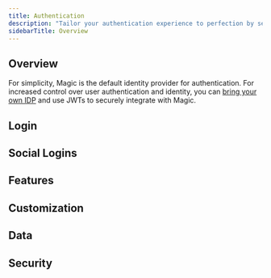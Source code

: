 ```yaml
---
title: Authentication
description: "Tailor your authentication experience to perfection by selecting from a diverse array of passwordless login options, ensuring an ideal fit for your audience. All users are provisioned with a non-custodial wallet on signup, **enabling one-click web3 onboarding experiences**."
sidebarTitle: Overview
---
```


## Overview

For simplicity, Magic is the default identity provider for authentication. For increased control over user authentication and identity, you can [bring your own IDP](docs/authentication/login/idp) and use JWTs to securely integrate with Magic.

## Login

<CardGroup cols={3}>
  <Card
    title="Email OTP"
    icon="envelope"
    href="/docs/authentication/login/email-otp"
    horizontal
  />
  <Card
    title="Magic Links"
    icon="link"
    href="/docs/authentication/login/magic-links"
    horizontal
  />
  <Card
    title="SMS Login"
    icon="comment-dots"
    href="/docs/authentication/login/sms-login"
    horizontal
  />
  <Card
    title="WebAuthn"
    icon="fingerprint"
    href="/docs/authentication/login/webauthn"
    horizontal
  />
  <Card
    title="Bring Your Own IDP"
    icon="id-card"
    href="/docs/authentication/login/idp"
    horizontal
  />
  <Card
    title="Farcaster"
    icon="tower-observation"
    href="/docs/authentication/login/farcaster"
    horizontal
  />
</CardGroup>

## Social Logins

<CardGroup cols={3}>
  <Card
    title="Getting Started With OAuth"
    icon="key"
    href="/docs/authentication/login/social-logins/oauth-implementation"
    horizontal
  />
  <Card
    title="Google"
    icon="google"
    href="/docs/authentication/login/social-logins/social-providers/google"
    horizontal
  />
  <Card
    title="Facebook"
    icon="facebook"
    href="/docs/authentication/login/social-logins/social-providers/facebook"
    horizontal
  />
  <Card
    title="Twitter"
    icon="twitter"
    href="/docs/authentication/login/social-logins/social-providers/twitter"
    horizontal
  />
  <Card
    title="Apple"
    icon="apple"
    href="/docs/authentication/login/social-logins/social-providers/apple"
    horizontal
  />
  <Card
    title="Discord"
    icon="discord"
    href="/docs/authentication/login/social-logins/social-providers/discord"
    horizontal
  />
  <Card
    title="GitHub"
    icon="github"
    href="/docs/authentication/login/social-logins/social-providers/github"
    horizontal
  />
  <Card
    title="LinkedIn"
    icon="linkedin"
    href="/docs/authentication/login/social-logins/social-providers/linkedin"
    horizontal
  />
  <Card
    title="Bitbucket"
    icon="bitbucket"
    href="/docs/authentication/login/social-logins/social-providers/bitbucket"
    horizontal
  />
  <Card
    title="Twitch"
    icon="twitch"
    href="/docs/authentication/login/social-logins/social-providers/twitch"
    horizontal
  />
  <Card
    title="Microsoft"
    icon="microsoft"
    href="/docs/authentication/login/social-logins/social-providers/microsoft"
    horizontal
  />
  <Card
    title="GitLab"
    icon="gitlab"
    href="/docs/authentication/login/social-logins/social-providers/gitlab"
    horizontal
  />
</CardGroup>

## Features

<CardGroup cols={3}>
  <Card
    title="MFA"
    icon="shield-halved"
    href="/docs/authentication/features/mfa"
    horizontal
  />
  <Card
    title="Advanced MFA"
    icon="shield-check"
    href="/docs/authentication/features/advanced-mfa"
    horizontal
  />
  <Card
    title="Account Recovery"
    icon="key"
    href="/docs/authentication/features/account-recovery"
    horizontal
  />
  <Card
    title="Account Linking"
    icon="link"
    href="/docs/authentication/features/account-linking"
    horizontal
  />
  <Card
    title="Decentralized ID"
    icon="id-card"
    href="/docs/authentication/features/decentralized-id"
    horizontal
  />
</CardGroup>

## Customization

<CardGroup cols={3}>
  <Card
    title="Login UI"
    icon="palette"
    href="/docs/authentication/customization/login-ui"
    horizontal
  />
  <Card
    title="Localization"
    icon="language"
    href="/docs/authentication/customization/localization"
    horizontal
  />
  <Card
    title="Custom Email Provider"
    icon="envelope"
    href="/docs/authentication/customization/custom-smtp"
    horizontal
  />
  <Card
    title="Custom Email Template"
    icon="file-code"
    href="/docs/authentication/customization/custom-email-template"
    horizontal
  />
</CardGroup>

## Data

<CardGroup cols={3}>
  <Card
    title="Data Export"
    icon="file-export"
    href="/docs/authentication/data/data-export"
    horizontal
  />
  <Card
    title="Email Logs"
    icon="envelope"
    href="/docs/authentication/data/email-logs"
    horizontal
  />
  <Card
    title="GDPR Deletion Request"
    icon="user-slash"
    href="/docs/authentication/data/deletion-request"
    horizontal
  />
</CardGroup>

## Security

<CardGroup cols={3}>
  <Card
    title="Access Control"
    icon="lock"
    href="/docs/authentication/security/access-control"
    horizontal
  />
  <Card
    title="Domain Allowlist"
    icon="globe"
    href="/docs/authentication/security/allowlists/domain-allowlist"
    horizontal
  />
  <Card
    title="Redirect Allowlist"
    icon="arrow-right"
    href="/docs/authentication/security/allowlists/redirect-allowlist"
    horizontal
  />
  <Card
    title="Mobile Access Allow Listing"
    icon="mobile"
    href="/docs/authentication/security/allowlists/mobile-access-allow-listing"
    horizontal
  />
  <Card
    title="Device Registration"
    icon="laptop"
    href="/docs/authentication/security/device-registration"
    horizontal
  />
  <Card
    title="Custom Session Management"
    icon="clock"
    href="/docs/authentication/security/session-management"
    horizontal
  />
</CardGroup>

